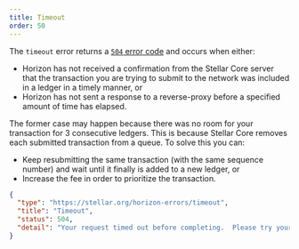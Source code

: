 ```yaml
---
title: Timeout
order: 50
---
```



The `timeout` error returns a [`504` error code](https://developer.mozilla.org/en-US/docs/Web/HTTP/Status/504) and occurs when either:
- Horizon has not received a confirmation from the Stellar Core server that the transaction you are trying to submit to the network was included in a ledger in a timely manner, or
- Horizon has not sent a response to a reverse-proxy before a specified amount of time has elapsed. 

The former case may happen because there was no room for your transaction for 3 consecutive ledgers. This is because Stellar Core removes each submitted transaction from a queue. To solve this you can: 
- Keep resubmitting the same transaction (with the same sequence number) and wait until it finally is added to a new ledger, or
- Increase the fee in order to prioritize the transaction.

<ExampleResponse title="Example Response for a 'Timeout' Status Code">

```json
{
  "type": "https://stellar.org/horizon-errors/timeout",
  "title": "Timeout",
  "status": 504,
  "detail": "Your request timed out before completing.  Please try your request again. If you are submitting a transaction make sure you are sending exactly the same transaction (with the same sequence number)."
}
```

</ExampleResponse>
